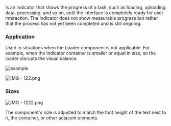 Is an indicator that shows the progress of a task, such as loading, uploading data, processing, and so on, until the interface is completely ready for user interaction. The indicator does not show measurable progress but rather that the process has not yet been completed and is still ongoing.

### Application

Used in situations when the Loader component is not applicable. For example, when the indicator container is smaller or equal in size, so the loader disrupts the visual balance.

![example](/static/images/design/Spin/example.png)

![IMG - 122.png](/static/images/design/Spin/IMG_-_122.png)

### Sizes

![IMG - 1222.png](/static/images/design/Spin/IMG_-_1222.png)

The component's size is adjusted to match the font height of the text next to it, the container, or other adjacent elements.